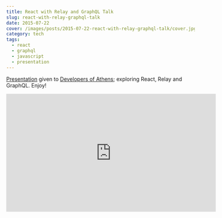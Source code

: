 ```yaml
---
title: React with Relay and GraphQL Talk
slug: react-with-relay-graphql-talk
date: 2015-07-22
cover: /images/posts/2015-07-22-react-with-relay-graphql-talk/cover.jpg
category: tech
tags:
  - react
  - graphql
  - javascript
  - presentation
---
```


[Presentation](http://jas.link/react-relay-graphql-talk) given to [Developers of Athens](https://www.meetup.com/Developers-of-Athens/events/219666306/); exploring React, Relay and GraphQL. Enjoy!

<iframe
  width="560"
  height="315"
  src="https://www.youtube.com/embed/Cfna8gwt9h8"
  frameborder="0"
  allowfullscreen
/>
